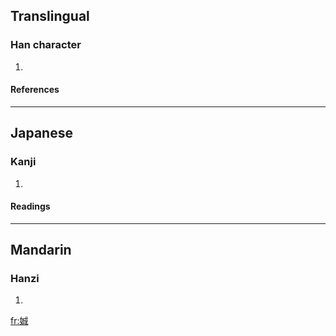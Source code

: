 ==Translingual==
===Han character===
{{Han char|rn=38|rad=女|as=07|sn=10|four=|canj=女戈竹尸 (VIHS)}}
# {{defn|Han|sort=女07}}
====References====
{{Han ref|kx=0262.010|dkj=06288|dj=0528.220|hdz=21043.100|uh=5A0D|ud=23053}}
----
==Japanese==
===Kanji===
{{ja-kanji|grade=|rs=女07}}
# {{defn|Japanese}} 
====Readings====
{{ja-readings|on=[[せい]] (sei), [[じょう]] (jō)|kun=[[すらりとしてみめよい]] (suraritoshitemimeyoi)}}
----
==Mandarin==
===Hanzi===
{{cmn-hanzi|pin=[[chéng]] ([[cheng2]])|wg=ch'eng<sup>2</sup>}}
# {{defn|Mandarin}}

[[fr:娍]]